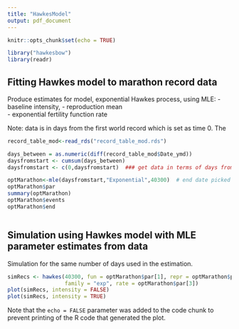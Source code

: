 ```yaml
---
title: "HawkesModel"
output: pdf_document
---
```


```r
knitr::opts_chunk$set(echo = TRUE)
```

```r
library("hawkesbow")
library(readr)

```


## Fitting Hawkes model to marathon record data

Produce estimates for model, exponential Hawkes process, using MLE: 
- baseline intensity,
- reproduction mean  
- exponential fertility function rate

Note:  data is in days from the first world record which is set as time 0.  The 

```r
record_table_mod<-read_rds("record_table_mod.rds")

days_between = as.numeric(diff(record_table_mod$Date_ymd))
daysfromstart <- cumsum(days_between)
daysfromstart <- c(0,daysfromstart)  ### get data in terms of days from first record (time 0)

optMarathon<-mle(daysfromstart,"Exponential",40300)  # end date picked number greater than longest times
optMarathon$par
summary(optMarathon)
optMarathon$events
optMarathon$end



```

## Simulation using Hawkes model with MLE parameter estimates from data

Simulation for the same number of days used in the estimation.

```r
simRecs <- hawkes(40300, fun = optMarathon$par[1], repr = optMarathon$par[2], 
                  family = "exp", rate = optMarathon$par[3]) 
plot(simRecs, intensity = FALSE)
plot(simRecs, intensity = TRUE)
```

Note that the `echo = FALSE` parameter was added to the code chunk to prevent printing of the R code that generated the plot.
